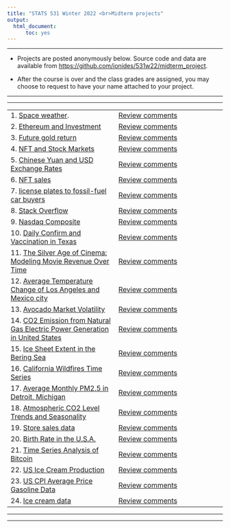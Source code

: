 ```yaml
---
title: "STATS 531 Winter 2022 <br>Midterm projects"
output:
  html_document:
      toc: yes
---
```


---------

* Projects are posted anonymously below. Source code and data are available from [https://github.com/ionides/531w22/midterm_project](https://github.com/ionides/531w22/tree/master/midterm_project).

* After the course is over and the class grades are assigned, you may choose to request to have your name attached to your project.

-----------

----------

| | |
|:----|:----|
| 1. [Space weather](https://ionides.github.io/531w22/midterm_project/project01/Blinded.html). <br> | [Review comments](project01/comments.html) |
| 2. [Ethereum and Investment](https://ionides.github.io/531w22/midterm_project/project02/blinded.html) | [Review comments](project02/comments.html) |
| 3. [Future gold return](https://ionides.github.io/531w22/midterm_project/project03/blinded.html) | [Review comments](project03/comments.html) |
| 4. [NFT and Stock Markets](https://ionides.github.io/531w22/midterm_project/project04/blinded.html) | [Review comments](project04/comments.html) |
| 5. [Chinese Yuan and USD Exchange Rates](https://ionides.github.io/531w22/midterm_project/project05/blinded.html) | [Review comments](project05/comments.html) |
| 6. [NFT sales](https://ionides.github.io/531w22/midterm_project/project06/blinded.html) | [Review comments](project06/comments.html) | 
| 7. [license plates to fossil-fuel car buyers](https://ionides.github.io/531w22/midterm_project/project07/blinded.html) | [Review comments](project07/comments.html) |
| 8. [Stack Overflow](https://ionides.github.io/531w22/midterm_project/project08/blinded.html) | [Review comments](project08/comments.html) |
| 9. [Nasdaq Composite](https://ionides.github.io/531w22/midterm_project/project09/blinded.html) | [Review comments](project09/comments.html) |
| 10. [Daily Confirm and Vaccination in Texas](https://ionides.github.io/531w22/midterm_project/project10/blinded.html) | [Review comments](project10/comments.html) |
| 11. [The Silver Age of Cinema: Modeling Movie Revenue Over Time](https://ionides.github.io/531w22/midterm_project/project11/blinded.html) | [Review comments](project11/comments.html) |
| 12. [Average Temperature Change of Los Angeles and Mexico city](https://ionides.github.io/531w22/midterm_project/project12/Blinded.html) | [Review comments](project12/comments.html) |
| 13. [Avocado Market Volatility](https://ionides.github.io/531w22/midterm_project/project13/blinded.html) | [Review comments](project13/comments.html) |
| 14. [CO2 Emission from Natural Gas Electric Power Generation in United States](https://ionides.github.io/531w22/midterm_project/project14/blinded.html) | [Review comments](project14/comments.html) |
| 15. [Ice Sheet Extent in the Bering Sea](https://ionides.github.io/531w22/midterm_project/project15/blinded.html) | [Review comments](project15/comments.html) |
| 16. [California Wildfires Time Series](https://ionides.github.io/531w22/midterm_project/project16/blinded.html) | [Review comments](project16/comments.html) |
| 17. [Average Monthly PM2.5 in Detroit, Michigan](https://ionides.github.io/531w22/midterm_project/project17/blinded.html) | [Review comments](project17/comments.html) |
| 18. [Atmospheric CO2 Level Trends and Seasonality](https://ionides.github.io/531w22/midterm_project/project18/blinded.html) | [Review comments](project18/comments.html) |
| 19. [Store sales data](https://ionides.github.io/531w22/midterm_project/project19/blinded.html) | [Review comments](project19/comments.html) |
| 20. [Birth Rate in the U.S.A.](https://ionides.github.io/531w22/midterm_project/project20/blinded.html) | [Review comments](project20/comments.html) |
| 21. [Time Series Analysis of Bitcoin](https://ionides.github.io/531w22/midterm_project/project21/blinded.html) | [Review comments](project21/comments.html) |
| 22. [US Ice Cream Production](https://ionides.github.io/531w22/midterm_project/project22/blinded.html) | [Review comments](project22/comments.html) |
| 23. [US CPI Average Price Gasoline Data](https://ionides.github.io/531w22/midterm_project/project23/blinded.html) | [Review comments](project23/comments.html) |
| 24. [Ice cream data](https://ionides.github.io/531w22/midterm_project/project24/blinded.html) | [Review comments](project24/comments.html) |

----------

-----------
